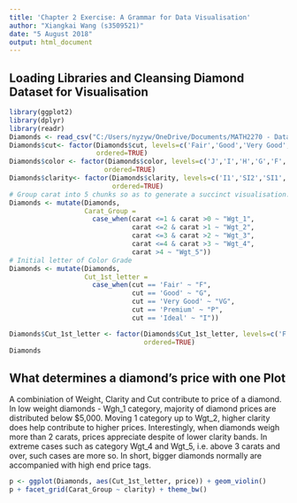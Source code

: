 ```yaml
---
title: 'Chapter 2 Exercise: A Grammar for Data Visualisation'
author: "Xiangkai Wang (s3509521)"
date: "5 August 2018"
output: html_document
---
```


## Loading Libraries and Cleansing Diamond Dataset for Visualisation

```r
library(ggplot2)
library(dplyr)
library(readr)
Diamonds <- read_csv("C:/Users/nyzyw/OneDrive/Documents/MATH2270 - Data Visualisation/Exercises/Exercise 2/Diamonds.csv")
Diamonds$cut<- factor(Diamonds$cut, levels=c('Fair','Good','Very Good','Premium','Ideal'), 
                      ordered=TRUE)
Diamonds$color <- factor(Diamonds$color, levels=c('J','I','H','G','F','E','D'), 
                        ordered=TRUE)
Diamonds$clarity<- factor(Diamonds$clarity, levels=c('I1','SI2','SI1','VS2','VS1','VVS2','VVS1','IF'), 
                          ordered=TRUE)
# Group carat into 5 chunks so as to generate a succinct visualisation. 
Diamonds <- mutate(Diamonds, 
                   Carat_Group = 
                     case_when(carat <=1 & carat >0 ~ "Wgt_1",
                               carat <=2 & carat >1 ~ "Wgt_2",
                               carat <=3 & carat >2 ~ "Wgt_3",
                               carat <=4 & carat >3 ~ "Wgt_4",
                               carat >4 ~ "Wgt_5"))
# Initial letter of Color Grade
Diamonds <- mutate(Diamonds, 
                   Cut_1st_letter = 
                     case_when(cut == 'Fair' ~ "F",
                               cut == 'Good' ~ "G",
                               cut == 'Very Good' ~ "VG",
                               cut == 'Premium' ~ "P",
                               cut == 'Ideal' ~ "I"))

Diamonds$Cut_1st_letter <- factor(Diamonds$Cut_1st_letter, levels=c('F','G','VG','P','I'), 
                                  ordered=TRUE)
Diamonds
```

## What determines a diamond's price with one Plot

A combiniation of Weight, Clarity and Cut contribute to price of a diamond. In low weight diamonds - Wgh_1 category, majority of diamond prices are distributed below $5,000. Moving 1 category up to Wgt_2, higher clarity does help contribute to higher prices. Interestingly, when diamonds weigh more than 2 carats, prices appreciate despite of lower clarity bands. In extreme cases such as category Wgt_4 and Wgt_5, i.e. above 3 carats and over, such cases are more so. In short, bigger diamonds normally are accompanied with high end price tags.  
```r
p <- ggplot(Diamonds, aes(Cut_1st_letter, price)) + geom_violin() 
p + facet_grid(Carat_Group ~ clarity) + theme_bw()
```


